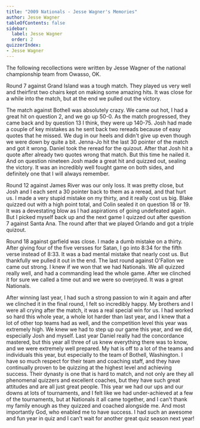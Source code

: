 ```yaml
---
title: "2009 Nationals - Jesse Wagner's Memories"
author: Jesse Wagner
tableOfContents: false
sidebar:
  label: Jesse Wagner
  order: 2
quizzerIndex:
- Jesse Wagner
---
```


The following recollections were written by Jesse Wagner of the national championship team from Owasso, OK.

Round 7 against Grand Island was a tough match. They played us very well and theirfirst two chairs kept on making some amazing hits. It was close for a while into the match, but at the end we pulled out the victory.

The match against Bothell was absolutely crazy. We came out hot, I had a great hit on question 2, and we go up 50-0. As the match progressed, they came back and by question 13 I think, they were up 140-75. Josh had made a couple of key mistakes as he sent back two rereads because of easy quotes that he missed. We dug in our heels and didn't give up even though we were down by quite a bit. Jenna-Jo hit the last 30 pointer of the match and got it wrong. Daniel took the reread for the quizout. After that Josh hit a quote after already two quotes wrong that match. But this time he nailed it. And on question nineteen Josh made a great hit and quizzed out, sealing the victory. It was an incredibly well fought game on both sides, and definitely one that I will always remember.

Round 12 against James River was our only loss. It was pretty close, but Josh and I each sent a 30 pointer back to them as a reread, and that hurt us. I made a very stupid mistake on my thirty, and it really cost us big. Blake quizzed out with a high point total, and Colin sealed it on question 18 or 19. It was a devestating blow as I had aspirations of going undefeated again. But I picked myself back up and the next game I quizzed out after question 7 against Santa Ana. The round after that we played Orlando and got a triple quizout.

Round 18 against garfield was close. I made a dumb mistake on a thirty. After giving four of the five versses for Satan, I go into 8:34 for the fifth verse instead of 8:33. It was a bad mental mistake that nearly cost us. But thankfully we pulled it out in the end. The last round against O'Fallon we came out strong. I knew if we won that we had Nationals. We all quizzed really well, and had a commanding lead the whole game. After we clinched it for sure we called a time out and we were so overjoyed. It was a great Nationals.

After winning last year, I had such a strong passion to win it again and after we clinched it in the final round, I felt so incredibly happy. My brothers and I were all crying after the match, it was a real special win for us. I had worked so hard this whole year, a whole lot harder than last year, and I knew that a lot of other top teams had as well, and the competition level this year was extremely high. We knew we had to step up our game this year, and we did, especially Josh and myself. Last year Daniel really had the concordance mastered, but this year all three of us knew everything there was to know, and we were extremely well prepared. My hat is off to a lot of the teams and individuals this year, but especially to the team of Bothell, Washington. I have so much respect for their team and coaching staff, and they have continually proven to be quizzing at the highest level and achieving success. Their dynasty is one that is hard to match, and not only are they all phenomenal quizzers and excellent coaches, but they have such great attitudes and are all just great people. This year we had our ups and our downs at lots of tournaments, and I felt like we had under-achieved at a few of the tournaments, but at Nationals it all came together, and I can't thank my family enough as they quizzed and coached alongside me. And most importantly God, who enabled me to have success. I had such an awesome and fun year in quiz and I can't wait for another great quiz season next year!
